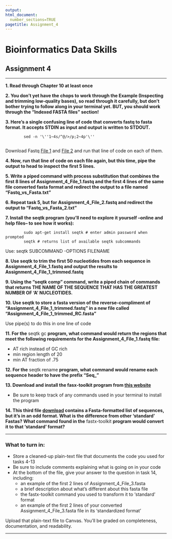 ```yaml
---
output: 
html_document:
  number_sections=TRUE
pagetitle: Assignment_4
---
```

    
# **Bioinformatics Data Skills**
    
## Assignment 4

___

  **1. Read through Chapter 10 at least once**
    
  **2. You don't yet have the chops to work through the Example (Inspecting and trimming low-quality bases), so read through it carefully, but don't bother trying to follow along in your terminal yet. BUT, you should work through the "Indexed FASTA files" section!**
    
  **3.  Here's a single confusing line of code that converts fastq to fasta format. It accepts STDIN as input and output is written to STDOUT. **
  
            sed -n '\''1~4s/^@/>/p;2~4p'\''
        
Download Fastq [File 1](https://gzahn.github.io/binf-data-skills/Data/Assignment_4_File_1.fastq){target="_blank"} and [File 2](https://gzahn.github.io/binf-data-skills/Data/Assignment_4_File_1.fastq){target="_blank"} and run that line of code on each of them.
  
  **4.  Now, run that line of code on each file again, but this time, pipe the output to head to inspect the first 5 lines.**
  
  **5.  Write a piped command with process substitution that combines the first 8 lines of Assignment_4_File_1.fastq and the first 4 lines of the same file converted fasta format and redirect the output to a file named "Fastq_vs_Fasta.txt"**
  
  **6.  Repeat task 5, but for Assignment_4_File_2.fastq and redirect the output to "Fastq_vs_Fasta_2.txt"**
  
  **7.  Install the seqtk program (you'll need to explore it yourself --online and help files-- to see how it works):**
  
            sudo apt-get install seqtk # enter admin password when prompted
            seqtk # returns list of available seqtk subcommands

Use: seqtk SUBCOMMAND -OPTIONS FILENAME
  
  **8.  Use seqtk to trim the first 50 nucleotides from each sequence in Assignment_4_File_1.fastq and output the results to Assignment_4_File_1_trimmed.fastq**
  
  **9.  Using the "seqtk comp" command, write a piped chain of commands that returns THE NAME OF THE SEQUENCE THAT HAS THE GREATEST NUMBER OF 'A' NUCLEOTIDES.**

  **10. Use seqtk to store a fasta version of the reverse-compliment of "Assignment_4_File_1_trimmed.fastq" in a new file called "Assignment_4_File_1_trimmed_RC.fasta"**
  
  Use pipe(s) to do this in one line of code
  
  **11. For the** seqtk gc **program, what command would return the regions that meet the following requirements for the Assignment_4_File_1.fastq file:**
  
  - AT rich instead of GC rich
  - min region length of 20
  - min AT fraction of .75

  **12. For the** seqtk rename **program, what command would rename each sequence header to have the prefix "Seq_"**  
  
  **13. Download and install the fasx-toolkit program from [this website](http://hannonlab.cshl.edu/fastx_toolkit/index.html){target="_blank"}**
  
  - Be sure to keep track of any commands used in your terminal to install the program
  
  **14. This third file [download](https://gzahn.github.io/binf-data-skills/Data/Assignment_4_File_3.fasta){target="_blank"} contains a Fasta-formatted list of sequences, but it's in an odd format.  What is the difference from other 'standard' Fastas? What command found in the** fastx-toolkit **program would convert it to that 'standard' format?**
  
___
  
### **What to turn in:**

  - Store a cleaned-up plain-text file that documents the code you used for tasks 4-13
  - Be sure to include comments explaining what is going on in your code
  - At the bottom of the file, give your answer to the question in task 14, including:
    + an example of the first 2 lines of Assignment_4_File_3.fasta
    + a brief description about what's different about this fasta file
    + the fastx-toolkit command you used to transform it to 'standard' format
    + an example of the first 2 lines of your converted Assignment_4_File_3.fasta file in its 'standardized format'
    
  
  
Upload that plain-text file to Canvas. You'll be graded on completeness, documentation, and readability.

___

<br/>